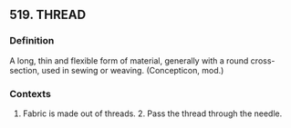 ## 519. THREAD
### Definition
A long, thin and flexible form of material, generally with a round cross-section, used in sewing or weaving. (Concepticon, mod.)

### Contexts
1. Fabric is made out of threads. 2. Pass the thread through the needle.

